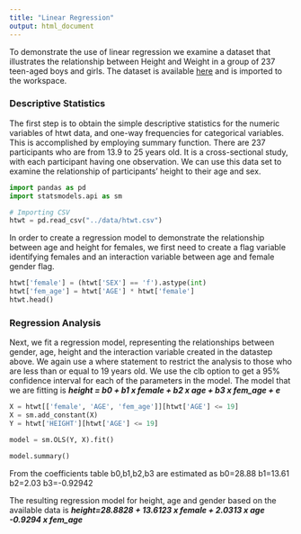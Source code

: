 ```yaml
---
title: "Linear Regression"
output: html_document
---
```


To demonstrate the use of linear regression we examine a dataset that illustrates the relationship between Height and Weight in a group of 237 teen-aged boys and girls. The dataset is available [here](https://github.com/PSIAIMS/CAMIS/blob/3dca6398dca4f242eb0f0c316d7499eaba8adb13/data/htwt.csvhttps://github.com/PSIAIMS/CAMIS/blob/3dca6398dca4f242eb0f0c316d7499eaba8adb13/data/htwt.csv) and is imported to the workspace.

### Descriptive Statistics

The first step is to obtain the simple descriptive statistics for the numeric variables of htwt data, and one-way frequencies for categorical variables. This is accomplished by employing summary function. There are 237 participants who are from 13.9 to 25 years old. It is a cross-sectional study, with each participant having one observation. We can use this data set to examine the relationship of participants' height to their age and sex.

```python
import pandas as pd
import statsmodels.api as sm

# Importing CSV
htwt = pd.read_csv("../data/htwt.csv")
```

In order to create a regression model to demonstrate the relationship between age and height for females, we first need to create a flag variable identifying females and an interaction variable between age and female gender flag.

```python
htwt['female'] = (htwt['SEX'] == 'f').astype(int)
htwt['fem_age'] = htwt['AGE'] * htwt['female']
htwt.head()
```

### Regression Analysis

Next, we fit a regression model, representing the relationships between gender, age, height and the interaction variable created in the datastep above. We again use a where statement to restrict the analysis to those who are less than or equal to 19 years old. We use the clb option to get a 95% confidence interval for each of the parameters in the model. The model that we are fitting is ***height = b0 + b1 x female + b2 x age + b3 x fem_age + e***

```python
X = htwt[['female', 'AGE', 'fem_age']][htwt['AGE'] <= 19]
X = sm.add_constant(X)
Y = htwt['HEIGHT'][htwt['AGE'] <= 19]

model = sm.OLS(Y, X).fit()

model.summary()
```

From the coefficients table b0,b1,b2,b3 are estimated as b0=28.88 b1=13.61 b2=2.03 b3=-0.92942

The resulting regression model for height, age and gender based on the available data is ***height=28.8828 + 13.6123 x female + 2.0313 x age -0.9294 x fem_age***
